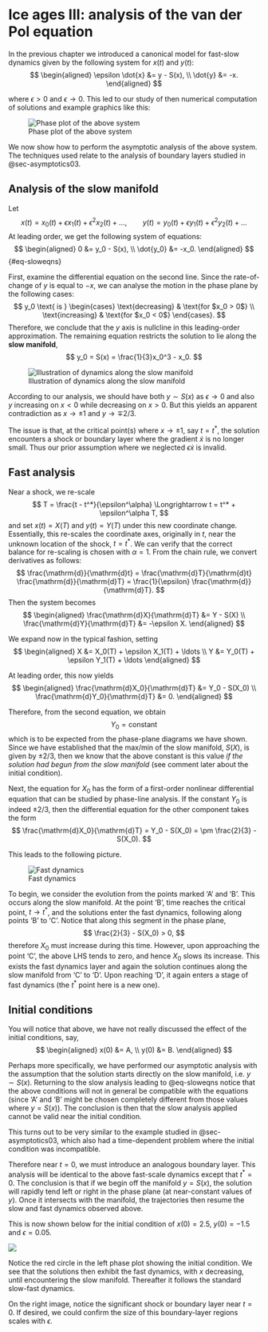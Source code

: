 # Ice ages III: analysis of the van der Pol equation {#sec-ice3}

In the previous chapter we introduced a canonical model for fast-slow dynamics given by the following system for $x(t)$ and $y(t)$:
$$
\begin{aligned}
\epsilon \dot{x} &= y - S(x), \\
\dot{y} &= -x.
\end{aligned}
$$ 

where $\epsilon > 0$ and $\epsilon \to 0$. This led to our study of then numerical computation of solutions and example graphics like this: 

![Phase plot of the above system](img/2023-04-12-10-52-55.png)

We now show how to perform the asymptotic analysis of the above system. The techniques used relate to the analysis of boundary layers studied in @sec-asymptotics03.


## Analysis of the slow manifold

Let 
$$
x(t) = x_0(t) + \epsilon x_1(t) + \epsilon^2 x_2(t) + \ldots, \qquad y(t) = y_0(t) + \epsilon y_1(t) + \epsilon^2 y_2(t) + \ldots 
$$ 
At leading order, we get the following system of equations:
$$
\begin{aligned}
0 &= y_0 - S(x), \\
\dot{y_0} &= -x_0.
\end{aligned}
$$ {#eq-sloweqns} 

First, examine the differential equation on the second line. Since the rate-of-change of $y$ is equal to $-x$, we can analyse the motion in the phase plane by the following cases:
$$
y_0 \text{ is } 
\begin{cases}
\text{decreasing} & \text{for $x_0 > 0$} \\
\text{increasing} & \text{for $x_0 < 0$}
\end{cases}.
$$ 
Therefore, we conclude that the $y$ axis is nullcline in this leading-order approximation. The remaining equation restricts the solution to lie along the **slow manifold**, 
$$
y_0 = S(x) = \frac{1}{3}x_0^3 - x_0. 
$$ 

![Illustration of dynamics along the slow manifold](img/2023-04-12-11-20-46.png)

According to our analysis, we should have both $y \sim S(x)$ as $\epsilon \to 0$ and also $y$ increasing on $x < 0$ while decreasing on $x > 0$. But this yields an apparent contradiction as $x\to \pm 1$ and $y \to \mp 2/3$. 

The issue is that, at the critical point(s) where $x \to \pm 1$, say $t = t^*$, the solution encounters a shock or boundary layer where the gradient $\dot{x}$ is no longer small. Thus our prior assumption where we neglected $\epsilon \dot{x}$ is invalid. 

## Fast analysis 

Near a shock, we re-scale 
$$
T = \frac{t - t^*}{\epsilon^\alpha} \Longrightarrow t = t^* + \epsilon^\alpha T,
$$
and set $x(t) = X(T)$ and $y(t) = Y(T)$ under this new coordinate change. Essentially, this re-scales the coordinate axes, originally in $t$, near the unknown location of the shock, $t = t^*$. We can verify that the correct balance for re-scaling is chosen with $\alpha = 1$. From the chain rule, we convert derivatives as follows:
$$
\frac{\mathrm{d}}{\mathrm{d}t} = \frac{\mathrm{d}T}{\mathrm{d}t} \frac{\mathrm{d}}{\mathrm{d}T} = \frac{1}{\epsilon} \frac{\mathrm{d}}{\mathrm{d}T}.
$$ 
Then the system becomes 
$$
\begin{aligned}
\frac{\mathrm{d}X}{\mathrm{d}T} &= Y - S(X) \\
\frac{\mathrm{d}Y}{\mathrm{d}T} &= -\epsilon X.
\end{aligned}
$$

We expand now in the typical fashion, setting 
$$
\begin{aligned}
X &= X_0(T) + \epsilon X_1(T) + \ldots \\
Y &= Y_0(T) + \epsilon Y_1(T) + \ldots
\end{aligned}
$$

At leading order, this now yields
$$
\begin{aligned}
\frac{\mathrm{d}X_0}{\mathrm{d}T} &= Y_0 - S(X_0) \\
\frac{\mathrm{d}Y_0}{\mathrm{d}T} &= 0. 
\end{aligned}
$$

Therefore, from the second equation, we obtain 
$$
Y_0 = \text{constant}
$$ 
which is to be expected from the phase-plane diagrams we have shown. Since we have established that the max/min of the slow manifold, $S(X)$, is given by $\pm 2/3$, then we know that the above constant is this value *if the solution had begun from the slow manifold* (see comment later about the initial condition).

Next, the equation for $X_0$ has the form of a first-order nonlinear differential equation that can be studied by phase-line analysis. If the constant $Y_0$ is indeed $\pm 2/3$, then the differential equation for the other component takes the form 
$$
\frac{\mathrm{d}X_0}{\mathrm{d}T} = Y_0 - S(X_0) = \pm \frac{2}{3} - S(X_0).
$$ 

This leads to the following picture. 

![Fast dynamics](img/2023-04-12-13-34-21.png){#fig-fastasym}

To begin, we consider the evolution from the points marked 'A' and 'B'. This occurs along the slow manifold. At the point 'B', time reaches the critical point, $t \to t^*$, and the solutions enter the fast dynamics, following along points 'B' to 'C'. Notice that along this segment in the phase plane, 
$$
\frac{2}{3} - S(X_0) > 0, 
$$ 
therefore $X_0$ must increase during this time. However, upon approaching the point 'C', the above LHS tends to zero, and hence $X_0$ slows its increase. This exists the fast dynamics layer and again the solution continues along the slow manifold from 'C' to 'D'. Upon reaching 'D', it again enters a stage of fast dynamics (the $t^*$ point here is a new one). 

## Initial conditions

You will notice that above, we have not really discussed the effect of the initial conditions, say, 
$$
\begin{aligned}
x(0) &= A, \\ 
y(0) &= B. 
\end{aligned}
$$ 

Perhaps more specifically, we have performed our asymptotic analysis with the assumption that the solution starts directly on the slow manifold, i.e. $y \sim S(x)$. Returning to the slow analysis leading to @eq-sloweqns notice that the above conditions will not in general be compatible with the equations (since 'A' and 'B' might be chosen completely different from those values where $y = S(x)$). The conclusion is then that the slow analysis applied cannot be valid near the initial condition.

This turns out to be very similar to the example studied in @sec-asymptotics03, which also had a time-dependent problem where the initial condition was incompatible.

Therefore near $t = 0$, we must introduce an analogous boundary layer. This analysis will be identical to the above fast-scale dynamics except that $t^* = 0$. The conclusion is that if we begin off the manifold $y = S(x)$, the solution will rapidly tend left or right in the phase plane (at near-constant values of $y$). Once it intersects with the manifold, the trajectories then resume the slow and fast dynamics observed above. 

This is now shown below for the initial condition of $x(0) = 2.5$, $y(0) = -1.5$ and $\epsilon = 0.05$. 

![](img/2023-04-12-13-53-28.png)

Notice the red circle in the left phase plot showing the initial condition. We see that the solutions then exhibit the fast dynamics, with $x$ decreasing, until encountering the slow manifold. Thereafter it follows the standard slow-fast dynamics.

On the right image, notice the significant shock or boundary layer near $t = 0$. If desired, we could confirm the size of this boundary-layer regions scales with $\epsilon$.  
